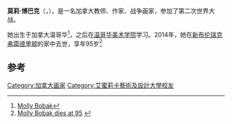 {{Infobox artist
| name          = 莫莉·博巴克
| image         = 
| imagesize     = 
| caption       = 
| birth_name     =
| birth_date     = {{birth date|1919|2|25}}
| birth_place    = [[英属哥伦比亚|英属哥伦比亚]][[温哥华|温哥华]]
| death_date     = {{Death date and age|2014|3|2|1919|2|25}}
| death_place    =[[新布伦瑞克|新布伦瑞克]][[弗雷德里顿|弗雷德里顿]]
| nationality   = 加拿大
| field         = 画家
| training      = [[温哥华美术学院|温哥华美术学院]]{{link-en|杰克·沙德博尔|Jack Shadbolt}}
| movement      =
| works         =
| patrons       =
| influenced by = 
| influenced    =
| awards        =
}}
'''莫莉·博巴克'''（{{lang-en|Molly Bobak}}，{{bd|1919年|2月25日|2014年|3月2日|catIdx=Bobak}}），是一名加拿大教师、作家、战争画家，参加了第二次世界大战。

她出生于加拿大温哥华<ref>[http://books.google.ca/books?id=SCfWAAAAMAAJ&q=Molly+Bobak+1918&dq=Molly+Bobak+1918&hl=en&sa=X&ei=6mQTU5vGC6G2yAGa54CYDg&ved=0CFMQ6AEwBw Molly Bobak]</ref>，之后在[[温哥华美术学院|温哥华美术学院]]学习。2014年，她在[[新布伦瑞克|新布伦瑞克]][[弗雷德里顿|弗雷德里顿]]的家中去世，享年95岁<ref>[http://www.sunnewsnetwork.ca/sunnews/canada/archives/2014/03/20140302-102746.html Molly Bobak dies at 95] {{webarchive|url=https://web.archive.org/web/20140302191152/http://www.sunnewsnetwork.ca/sunnews/canada/archives/2014/03/20140302-102746.html |date=2014-03-02 }}</ref>

==参考==
{{reflist}}

{{DEFAULTSORT:Bobak, Molly}}

[[Category:加拿大画家|Category:加拿大画家]]
[[Category:艾蜜莉卡藝術及設計大學校友|Category:艾蜜莉卡藝術及設計大學校友]]